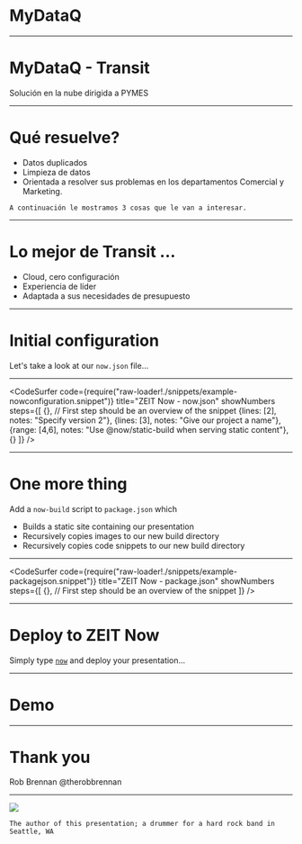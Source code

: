 
# MyDataQ
<Head>
  <title>MyDataQ</title>
</Head>

---
# MyDataQ - Transit
Solución en la nube dirigida a PYMES 

---
# Qué resuelve?

<ul style={{listStyle: 'none'}}>
  <Appear>
    <li>Datos duplicados</li>
    <li>Limpieza de datos</li>
    <li>Orientada a resolver sus problemas en los departamentos Comercial y Marketing.</li>
  </Appear>
</ul>

```notes
A continuación le mostramos 3 cosas que le van a interesar.
```

---
# Lo mejor de Transit ...
<ul style={{listStyle: 'none'}}>
  <Appear>
    <li>Cloud, cero configuración</li>
    <li>Experiencia de líder</li>
    <li>Adaptada a sus necesidades de presupuesto</li>
  </Appear>
</ul>

---
# Initial configuration
Let's take a look at our `now.json` file...

---
<CodeSurfer
  code={require("raw-loader!./snippets/example-nowconfiguration.snippet")}
  title="ZEIT Now - now.json"
  showNumbers
  steps={[
    {}, // First step should be an overview of the snippet
    {lines: [2], notes: "Specify version 2"},
    {lines: [3], notes: "Give our project a name"},
    {range: [4,6], notes: "Use @now/static-build when serving static content"},
    {}
  ]}
/>

---
# One more thing
Add a `now-build` script to `package.json` which
<ul style={{listStyle: 'none'}}>
  <Appear>
    <li>Builds a static site containing our presentation</li>
    <li>Recursively copies images to our new build directory</li>
    <li>Recursively copies code snippets to our new build directory</li>
  </Appear>
</ul>

---
<CodeSurfer
  code={require("raw-loader!./snippets/example-packagejson.snippet")}
  title="ZEIT Now - package.json"
  showNumbers
  steps={[
    {}, // First step should be an overview of the snippet
  ]}
/>

---
# Deploy to ZEIT Now
Simply type [`now`](https://zeit.co/docs) and deploy your presentation...

---
# Demo

---
# Thank you

Rob Brennan
@therobbrennan

---
<Image src='images/drummer.jpg' />

```notes
The author of this presentation; a drummer for a hard rock band in Seattle, WA
```
